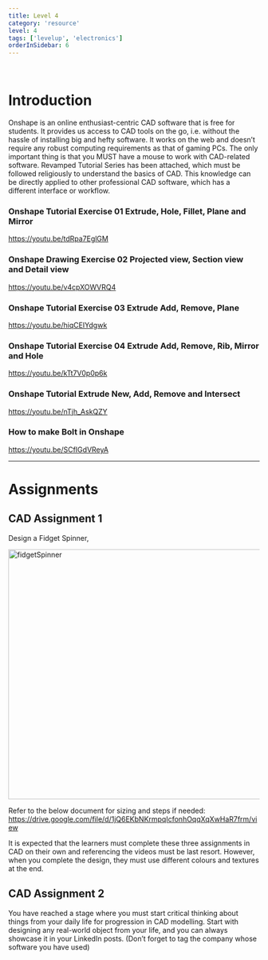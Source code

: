 ```yaml
---
title: Level 4
category: 'resource'
level: 4
tags: ['levelup', 'electronics']
orderInSidebar: 6
---
```


<TOCInline toc={props.toc} toHeading={3} asDisclosure />
<br />

# Introduction

Onshape is an online enthusiast-centric CAD software that is free for students. It provides us access to CAD tools on the go, i.e. without the hassle of installing big and hefty software. It works on the web and doesn’t require any robust computing requirements as that of gaming PCs. The only important thing is that you MUST have a mouse to work with CAD-related software.
Revamped Tutorial Series has been attached, which must be followed religiously to understand the basics of CAD. This knowledge can be directly applied to other professional CAD software, which has a different interface or workflow.

### Onshape Tutorial Exercise 01 Extrude, Hole, Fillet, Plane and Mirror

https://youtu.be/tdRpa7EglGM

### Onshape Drawing Exercise 02 Projected view, Section view and Detail view

https://youtu.be/v4cpXOWVRQ4

### Onshape Tutorial Exercise 03 Extrude Add, Remove, Plane

https://youtu.be/hiqCEIYdgwk

### Onshape Tutorial Exercise 04 Extrude Add, Remove, Rib, Mirror and Hole

https://youtu.be/kTt7V0p0p6k

### Onshape Tutorial Extrude New, Add, Remove and Intersect

https://youtu.be/nTjh_AskQZY

### How to make Bolt in Onshape

https://youtu.be/SCfIGdVReyA

---

# Assignments

## CAD Assignment 1

Design a Fidget Spinner,

<Image
  src="/static/images/levelup/level-7/fidgetSpinner.png"
  alt="fidgetSpinner"
  width="750px"
  height="500"
/>

Refer to the below document for sizing and steps if needed:
https://drive.google.com/file/d/1jQ6EKbNKrmpqIcfonhOqqXqXwHaR7frm/view

It is expected that the learners must complete these three assignments in CAD on their own and referencing the videos must be last resort.
However, when you complete the design, they must use different colours and textures at the end.

## CAD Assignment 2

You have reached a stage where you must start critical thinking about things from your daily life for progression in CAD modelling. Start with designing any real-world object from your life, and you can always showcase it in your LinkedIn posts. (Don’t forget to tag the company whose software you have used)
